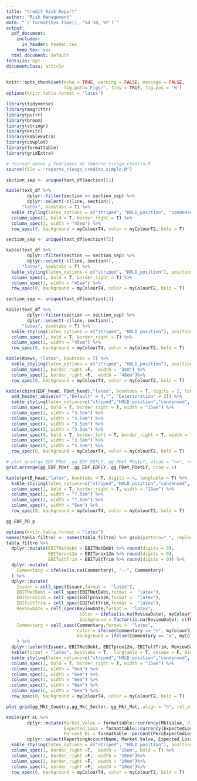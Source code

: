 ```yaml
---
title: "Credit Risk Report"
author: "Risk Management"
date: "`r format(Sys.time(), '%d %B, %Y')`"
output:
  pdf_document:
    includes:
      in_header: header.tex
    keep_tex: yes
  html_document: default
fontsize: 8pt
documentclass: article
---
```

<!-- date: "`r format(Sys.time(), '%d %B, %Y')`" -->
```r
knitr::opts_chunk$set(echo = TRUE, warning = FALSE, message = FALSE,
                      fig.path='Figs/', tidy = TRUE, fig.pos = 'H')
options(knitr.table.format = "latex")
```
\section{Relevant Portfolio Changes and Information}
```r
library(tidyverse)
library(magrittr)
library(purrr)
library(broom)
library(stringr)
library(knitr)
library(kableExtra)
library(cowplot)
library(formattable)
library(gridExtra)
```
```r
# recrear datos y funciones de reporte_riesgo_credito.R
source(file = "reporte_riesgo_credito_simple.R")
```
```r
section_sep <- unique(text_df$section)[1]
```
\subsubsection{`r section_sep`}
```r
kable(text_df %>% 
        dplyr::filter(section == section_sep) %>% 
        dplyr::select(-c(line, section)),
      "latex", booktabs = T) %>% 
  kable_styling(latex_options = c("striped", "HOLD_position", "condensed"), position = "center", full_width = F, font_size = 8) %>% 
  column_spec(1, bold = T, border_right = T) %>%
  column_spec(2, width = "45em") %>% 
  row_spec(0, background = myColourT4, color = myColourT2, bold = T)
```
```r
section_sep <- unique(text_df$section)[2]
```
\subsubsection{`r section_sep`}
```r
kable(text_df %>% 
        dplyr::filter(section == section_sep) %>% 
        dplyr::select(-c(line, section)),
      "latex", booktabs = T) %>% 
  kable_styling(latex_options = c("striped", "HOLD_position"), position = "center",full_width = F, font_size = 8) %>% 
  column_spec(1, bold = T, border_right = T) %>%
  column_spec(2, width = "45em") %>% 
  row_spec(0, background = myColourT4, color = myColourT2, bold = T)
```
```r
section_sep <- unique(text_df$section)[3]
```
\subsubsection{`r section_sep`}
```r
kable(text_df %>% 
        dplyr::filter(section == section_sep) %>% 
        dplyr::select(-c(line, section)),
      "latex", booktabs = T) %>% 
  kable_styling(latex_options = c("striped", "HOLD_position"), position = "center", full_width = F, font_size = 8) %>% 
  column_spec(1, bold = T, border_right = T) %>%
  column_spec(2, width = "45em") %>% 
  row_spec(0, background = myColourT4, color = myColourT2, bold = T)
```
\subsection{News}
```r
kable(Rnews, "latex", booktabs = T) %>%
  kable_styling(latex_options = c("striped", "HOLD_position"), position = "center", full_width = F, font_size = 8)  %>%
  column_spec(1, border_right =F,  width = "3em") %>% 
  column_spec(2, border_right =F,  width = "48em")%>% 
  row_spec(0, background = myColourT4, color = myColourT2, bold = T)
```
<!-- \pagebreak -->

\section{Portfolio EDA}
\subsection{Default Probabilities}
\subsubsection{Moody's top 25 EDFs}
```r
kable(cbind(EDF_head, PDet_head),"latex", booktabs = T, digits = 2, longtable = T) %>%
  add_header_above(c("","Default" = 4,"", "Deterioration" = 2)) %>%  
  kable_styling(latex_options=c("striped","HOLD_position","condensed", "repeat_header"), position="center", full_width=F, font_size=7) %>%
  column_spec(1, bold = T, border_right = T, width = "15em") %>%
  column_spec(2, width = "3.5em") %>%
  column_spec(3, width = "3.5em") %>%
  column_spec(4, width = "3.5em") %>%
  column_spec(5, width = "3.5em") %>%
  column_spec(6, bold = T, border_left = T, border_right = T, width = "15em") %>%
  column_spec(7, width = "3.5em") %>%
  column_spec(8, width = "3.5em") %>% 
  row_spec(0, background = myColourT4, color = myColourT2, bold = T)
```
```r
# plot_grid(gg_EDF_PDet ,gg_EDF_EDFLY, gg_PDet_PDetLY, align = "hv", rel_widths = c(1,1,1), scale = c(1.95,1.95,1.95), nrow = 1, axis = c("l","c","r"))
grid.arrange(gg_EDF_PDet ,gg_EDF_EDFLY, gg_PDet_PDetLY, nrow = 1)
```
\subsubsection{Price-Implicit Default Probabilities top 25}
```r
kable(prtB_head,"latex", booktabs = T, digits = 4, longtable = T) %>%
  kable_styling(latex_options=c("striped","HOLD_position","condensed", "repeat_header"), position="center", full_width=F, font_size=8) %>%
  column_spec(1, bold = T, border_right = T, width = "15em") %>%
  column_spec(2, width = "7.5em") %>%
  column_spec(3, width = "7.5em") %>%
  column_spec(4, width = "5em") %>%
  row_spec(0, background = myColourT4, color = myColourT2, bold = T)
```
```r
gg_EDF_PD_p
```
\subsection{Risk Filter and Review Status}
```r
options(knitr.table.format = "latex")
names(tabla_filtro) <- names(tabla_filtro) %>% gsub(pattern="_", replacement = "")
tabla_filtro %>%
  dplyr::mutate(EBITNetDebt = EBITNetDebt %>% round(digits = 3),
                EBITprox12m = EBITprox12m %>% round(digits = 0),
                EBITultTrim = EBITultTrim %>% round(digits = 0)) %>% 
  dplyr::mutate(
    Commentary = ifelse(is.na(Commentary), "--", Commentary)
  ) %>% 
  dplyr::mutate(
    Issuer = cell_spec(Issuer,format =  "latex"),
    EBITNetDebt = cell_spec(EBITNetDebt,format =  "latex"),
    EBITprox12m = cell_spec(EBITprox12m,format =  "latex"),
    EBITultTrim = cell_spec(EBITultTrim,format =  "latex"),
    ReviewDate = cell_spec(ReviewDate,format =  "latex", 
                            color = ifelse(is.na(ReviewDate), myColourT2, myColourT1),
                            background = factor(is.na(ReviewDate), c(TRUE,FALSE), c(myColourT4, myColourT2))),
    Commentary = cell_spec(Commentary,format =  "latex",
                           color = ifelse(Commentary == "+", myColour3, myColourT1),
                           background = ifelse(Commentary == "x", myColour6, myColourT2))
    ) %>%
  dplyr::select(Issuer, EBITNetDebt, EBITprox12m, EBITultTrim, ReviewDate, Commentary) %>% 
  kable(format = "latex", booktabs = T,  longtable = T, escape = F, digits = 3) %>%
  kable_styling(latex_options=c("striped","HOLD_position","condensed", "repeat_header"), position="center", full_width=F, font_size=8) %>%
  column_spec(1, bold = T, border_right = T, width = "15em") %>%
  column_spec(2, width = "6em") %>%
  column_spec(3, width = "6em") %>%
  column_spec(4, width = "6em") %>%
  column_spec(5, width = "6em") %>%
  column_spec(6, width = "6em") %>%  
  row_spec(0, background = myColourT4, color = myColourT2, bold = T)
```
\subsection{Market Value}
```r
plot_grid(gg_Mkt_Country,gg_Mkt_Sector, gg_Mkt_Mat, align = "h", rel_widths = c(1,1,1), scale = c(1,1,1))
```
\subsubsection{Expected Loss}
```r
kable(prt_EL %>% 
        dplyr::mutate(Market_Value = formattable::currency(MktValue, digits = 2),
                      Expected_Loss = formattable::currency(ExpectedLoss_MktV, digits = 2),
                      Percent_EL = formattable::percent(PercExpectedLoss, digits = 4)) %>% 
        dplyr::select(ReportingAccountName, Market_Value, Expected_Loss, Percent_EL), "latex", booktabs = T) %>%
  kable_styling(latex_options = c("striped", "HOLD_position"), position = "center", full_width = F, font_size = 8)  %>%
  column_spec(1, border_right =T,  width = "15em", bold = T) %>% 
  column_spec(2, border_right =F,  width = "10em")%>%
  column_spec(3, border_right =F,  width = "10em")%>%
  column_spec(4, border_right =F,  width = "10em")%>%
  row_spec(0, background = myColourT4, color = myColourT2, bold = T)
```


